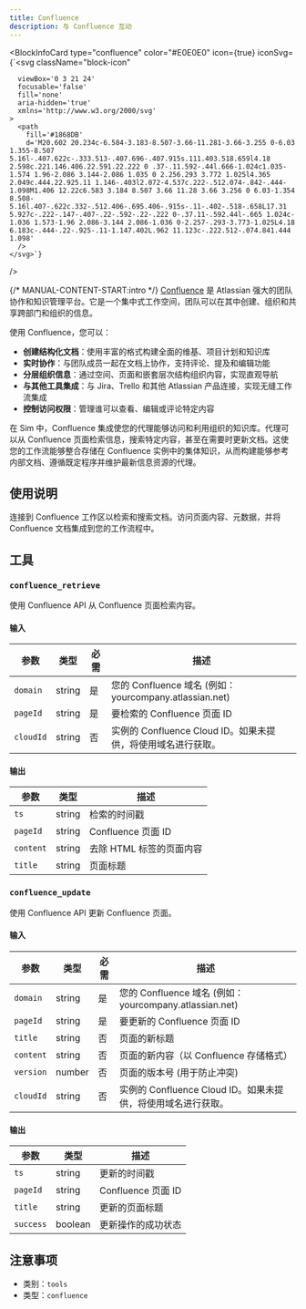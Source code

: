 ```yaml
---
title: Confluence
description: 与 Confluence 互动
---
```



<BlockInfoCard 
  type="confluence"
  color="#E0E0E0"
  icon={true}
  iconSvg={`<svg className="block-icon"
      
      
      
      viewBox='0 3 21 24'
      focusable='false'
      fill='none'
      aria-hidden='true'
      xmlns='http://www.w3.org/2000/svg'
    >
      <path
        fill='#1868DB'
        d='M20.602 20.234c-6.584-3.183-8.507-3.66-11.281-3.66-3.255 0-6.03 1.355-8.507 5.16l-.407.622c-.333.513-.407.696-.407.915s.111.403.518.659l4.18 2.598c.221.146.406.22.591.22.222 0 .37-.11.592-.44l.666-1.024c1.035-1.574 1.96-2.086 3.144-2.086 1.035 0 2.256.293 3.772 1.025l4.365 2.049c.444.22.925.11 1.146-.403l2.072-4.537c.222-.512.074-.842-.444-1.098M1.406 12.22c6.583 3.184 8.507 3.66 11.28 3.66 3.256 0 6.03-1.354 8.508-5.16l.407-.622c.332-.512.406-.695.406-.915s-.11-.402-.518-.658L17.31 5.927c-.222-.147-.407-.22-.592-.22-.222 0-.37.11-.592.44l-.665 1.024c-1.036 1.573-1.96 2.086-3.144 2.086-1.036 0-2.257-.293-3.773-1.025L4.18 6.183c-.444-.22-.925-.11-1.147.402L.962 11.123c-.222.512-.074.841.444 1.098'
      />
    </svg>`}
/>

{/* MANUAL-CONTENT-START:intro */}
[Confluence](https://www.atlassian.com/software/confluence) 是 Atlassian 强大的团队协作和知识管理平台。它是一个集中式工作空间，团队可以在其中创建、组织和共享跨部门和组织的信息。

使用 Confluence，您可以：

- **创建结构化文档**：使用丰富的格式构建全面的维基、项目计划和知识库
- **实时协作**：与团队成员一起在文档上协作，支持评论、提及和编辑功能
- **分层组织信息**：通过空间、页面和嵌套层次结构组织内容，实现直观导航
- **与其他工具集成**：与 Jira、Trello 和其他 Atlassian 产品连接，实现无缝工作流集成
- **控制访问权限**：管理谁可以查看、编辑或评论特定内容

在 Sim 中，Confluence 集成使您的代理能够访问和利用组织的知识库。代理可以从 Confluence 页面检索信息，搜索特定内容，甚至在需要时更新文档。这使您的工作流能够整合存储在 Confluence 实例中的集体知识，从而构建能够参考内部文档、遵循既定程序并维护最新信息资源的代理。

## 使用说明

连接到 Confluence 工作区以检索和搜索文档。访问页面内容、元数据，并将 Confluence 文档集成到您的工作流程中。

## 工具

### `confluence_retrieve`

使用 Confluence API 从 Confluence 页面检索内容。

#### 输入

| 参数 | 类型 | 必需 | 描述 |
| --------- | ---- | -------- | ----------- |
| `domain` | string | 是 | 您的 Confluence 域名 \(例如：yourcompany.atlassian.net\) |
| `pageId` | string | 是 | 要检索的 Confluence 页面 ID |
| `cloudId` | string | 否 | 实例的 Confluence Cloud ID。如果未提供，将使用域名进行获取。 |

#### 输出

| 参数 | 类型 | 描述 |
| --------- | ---- | ----------- |
| `ts` | string | 检索的时间戳 |
| `pageId` | string | Confluence 页面 ID |
| `content` | string | 去除 HTML 标签的页面内容 |
| `title` | string | 页面标题 |

### `confluence_update`

使用 Confluence API 更新 Confluence 页面。

#### 输入

| 参数 | 类型 | 必需 | 描述 |
| --------- | ---- | -------- | ----------- |
| `domain` | string | 是 | 您的 Confluence 域名 \(例如：yourcompany.atlassian.net\) |
| `pageId` | string | 是 | 要更新的 Confluence 页面 ID |
| `title` | string | 否 | 页面的新标题 |
| `content` | string | 否 | 页面的新内容（以 Confluence 存储格式） |
| `version` | number | 否 | 页面的版本号 \(用于防止冲突\) |
| `cloudId` | string | 否 | 实例的 Confluence Cloud ID。如果未提供，将使用域名进行获取。 |

#### 输出

| 参数 | 类型 | 描述 |
| --------- | ---- | ----------- |
| `ts` | string | 更新的时间戳 |
| `pageId` | string | Confluence 页面 ID |
| `title` | string | 更新的页面标题 |
| `success` | boolean | 更新操作的成功状态 |

## 注意事项

- 类别：`tools`
- 类型：`confluence`
